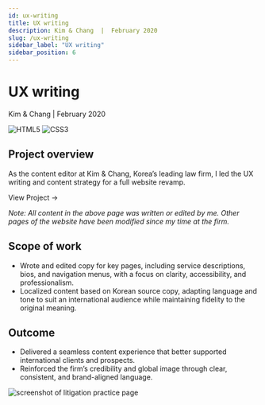 ```yaml
---
id: ux-writing
title: UX writing
description: Kim & Chang  |  February 2020
slug: /ux-writing
sidebar_label: "UX writing"
sidebar_position: 6
---
```



# UX writing

Kim & Chang | February 2020

![HTML5](https://img.shields.io/badge/HTML5-E34F26?style=for-the-badge&logo=html5&logoColor=white) ![CSS3](https://img.shields.io/badge/CSS3-1572B6?style=for-the-badge&logo=css3&logoColor=white)

## Project overview

As the content editor at Kim & Chang, Korea’s leading law firm, I led the UX writing and content strategy for a full website revamp.

<InteractiveButton url="https://www.kimchang.com/en/expertise/view/litigation">
	View Project →
</InteractiveButton>

_Note: All content in the above page was written or edited by me. Other pages of the website have been modified since my time at the firm._

## Scope of work

- Wrote and edited copy for key pages, including service descriptions, bios, and navigation menus, with a focus on clarity, accessibility, and professionalism.
- Localized content based on Korean source copy, adapting language and tone to suit an international audience while maintaining fidelity to the original meaning.

## Outcome

- Delivered a seamless content experience that better supported international clients and prospects.
- Reinforced the firm’s credibility and global image through clear, consistent, and brand-aligned language.

![screenshot of litigation practice page](./img/litigation-practice.png)
